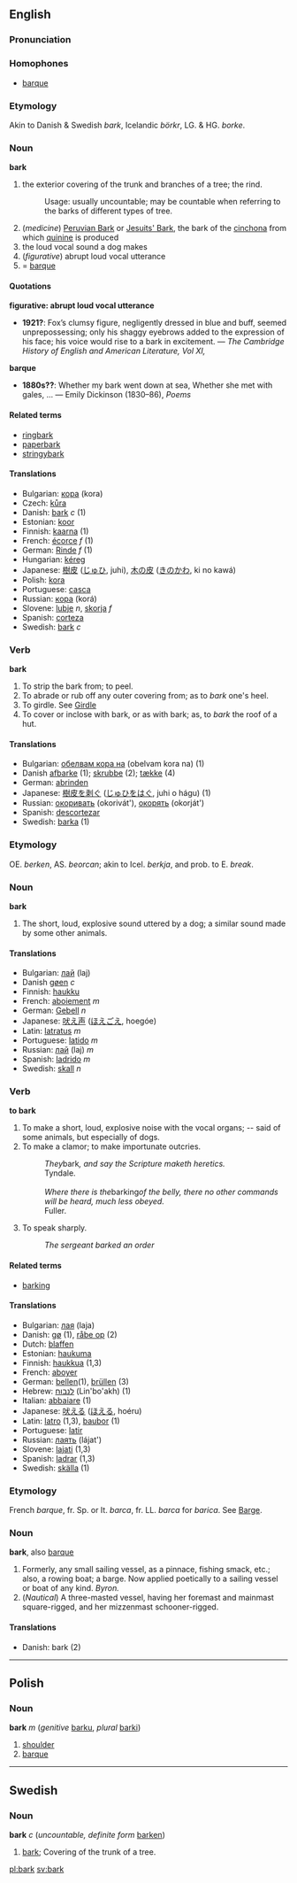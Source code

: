 == English ==
===Pronunciation===

===Homophones===
*[[barque]] <!-- a synonym too -->

===Etymology===
Akin to Danish & Swedish ''bark'', Icelandic ''b&ouml;rkr'', LG. & HG. ''borke''.

=== Noun ===
'''bark'''

#the exterior covering of the trunk and branches of a tree; the rind.
#:Usage: usually uncountable; may be countable when referring to the barks of different types of tree.
# (''medicine'') [[Peruvian Bark]] or [[Jesuits' Bark]], the bark of the [[cinchona]] from which [[quinine]] is produced
#the loud vocal sound a dog makes
# (''figurative'') abrupt loud vocal utterance
# = [[barque]]

====Quotations====
'''figurative: abrupt loud vocal utterance'''
*'''1921?''': Fox’s clumsy figure, negligently dressed in blue and buff, seemed unprepossessing; only his shaggy eyebrows added to the expression of his face; his voice would rise to a bark in excitement. &mdash; ''The Cambridge History of English and American Literature, Vol XI,''

'''barque'''
*'''1880s??''': Whether my bark went down at sea, Whether she met with gales, ... &mdash; Emily Dickinson (1830–86), ''Poems''

==== Related terms ====
* [[ringbark]]
* [[paperbark]]
* [[stringybark]]

====Translations====
*Bulgarian: [[кора]] (kora)
*Czech: [[kůra]]
*Danish: [[bark#Danish|bark]] ''c'' (1)
*Estonian: [[koor]]
*Finnish: [[kaarna]] (1)
*French: [[écorce]] ''f'' (1)
*German: [[Rinde]] ''f'' (1)
*Hungarian: [[kéreg]]
*Japanese: [[樹皮]] ([[じゅひ]], juhi), [[木の皮]] ([[きのかわ]], ki no kawá)
*Polish: [[kora]]
*Portuguese: [[casca]]
*Russian: [[кора]] (korá)
*Slovene: [[lubje]] ''n'', [[skorja]] ''f''
*Spanish: [[corteza]]
*Swedish: [[bark#Swedish|bark]] ''c''

===Verb===
'''bark'''
#To strip the bark from; to peel.
#To abrade or rub off any outer covering from; as to ''bark'' one's heel.
#To girdle. See [[Girdle]]
#To cover or inclose with bark, or as with bark; as, to ''bark'' the roof of a hut.

====Translations====
*Bulgarian: [[обелвам кора на]] (obelvam kora na) (1)
*Danish [[afbarke]] (1); [[skrubbe]] (2); [[tække]] (4)
*German: [[abrinden]]
*Japanese: [[樹皮を剥ぐ]] ([[じゅひをはぐ]], juhi o hágu) (1)
*Russian: [[окоривать]] (okorivát'), [[окорять]] (okorját')
*Spanish: [[descortezar]]
*Swedish: [[barka]] (1)

===Etymology===
OE. ''berken'', AS. ''beorcan''; akin to Icel. ''berkja'', and prob. to E. ''break''.

===Noun===
'''bark'''

#The short, loud, explosive sound uttered by a dog; a similar sound made by some other animals.

====Translations====
*Bulgarian: [[лай]] (laj)
*Danish [[gøen]] ''c''
*Finnish: [[haukku]]
*French: [[aboiement]] ''m''
*German: [[Gebell]] ''n''
*Japanese: [[吠え声]] ([[ほえごえ]], hoegóe)
*Latin: [[latratus]] ''m''
*Portuguese: [[latido]] ''m''
*Russian: [[лай]] (laj) ''m''
*Spanish: [[ladrido]] ''m''
*Swedish: [[skall]] ''n''

=== Verb ===
'''to bark'''
#To make a short, loud, explosive noise with the vocal organs; -- said of some animals, but especially of dogs.
#To make a clamor; to make importunate outcries.
#:''They ''bark'', and say the Scripture maketh heretics.<br>''Tyndale.
#:<br>
#:''Where there is the ''barking'' of the belly, there no other commands will be heard, much less obeyed.<br>''Fuller.
# To speak sharply.
#: ''The sergeant barked an order''

====Related terms====
*[[barking]] <!--noun and adj; "barking mad" would be a related term under "barking"-->

====Translations====
*Bulgarian: [[лая]] (laja)
*Danish: [[gø]] (1), [[råbe op]] (2)
*Dutch: [[blaffen]]
*Estonian: [[haukuma]]
*Finnish: [[haukkua]] (1,3)
*French: [[aboyer]]
*German: [[bellen]](1), [[brüllen]] (3)
*Hebrew: [[לנבוח]] (Lin'bo'akh) (1)
*Italian: [[abbaiare]] (1)
*Japanese: [[吠える]] ([[ほえる]], hoéru)
*Latin: [[latro]] (1,3), [[baubor]] (1)
*Portuguese: [[latir]]
*Russian: [[лаять]] (lájat')
*Slovene: [[lajati]] (1,3)
*Spanish: [[ladrar]] (1,3)
*Swedish: [[skälla]] (1)

===Etymology===
French ''barque'', fr. Sp. or It. ''barca'', fr. LL. ''barca'' for ''barica''. See [[Barge]].

===Noun===
'''bark''', also [[barque]]

#Formerly, any small sailing vessel, as a pinnace, fishing smack, etc.; also, a rowing boat; a barge. Now applied poetically to a sailing vessel or boat of any kind. ''Byron.''
#(''Nautical'') A three-masted vessel, having her foremast and mainmast square-rigged, and her mizzenmast schooner-rigged.

====Translations====
*Danish: bark (2)

----

== Polish ==

===Noun===
'''bark''' ''m'' (''genitive'' [[barku]], ''plural'' [[barki]])

# [[shoulder]]
# [[barque]]
-----

==Swedish==
===Noun===
'''bark''' ''c'' (''uncountable, definite form'' [[barken]])

#[[bark#English|bark]]; Covering of the trunk of a tree.

[[pl:bark]] [[sv:bark]]